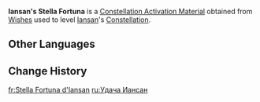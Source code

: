 {{Item Infobox
|id           = 005110
|image        = Item Stella Fortuna (4 Star).png
|type         = Constellation Activation Materials
|group        = Stella Fortuna
|quality      = 4
|description  = [[Iansan]]'s Constellation Activation Material
|source1      = [[Wishes]]
}}
'''Iansan's Stella Fortuna''' is a [[Constellation Activation Material]] obtained from [[Wishes]] used to level [[Iansan]]'s [[Constellation]].

==Other Languages==
{{Other Languages|default_hidden=1
|en       = Iansan's Stella Fortuna
|zhs      = 伊安珊的命星
|zhs_rm   = 
|zht      = 伊安珊的命星
|zht_rm   = 
|ja       = イアンサの星屑
|ja_rm    = Iansa no Hoshikuzu
|ko       = 얀사의 운명의 별
|es       = Stella Fortuna de Iansán
|fr       = Stella Fortuna d'Iansan
|ru       = Удача Иансан
|th       = ดวงดาวแห่งชีวิตของ Iansan
|th_rm    = 
|vi       = Chòm Sao Của Iansan
|de       = Stella Fortuna von Iansan
|id       = Iansan's Stella Fortuna
|pt       = Stella Fortuna de Iansan
|tr       = Iansan'ın Yaşam Yıldızı
|it       = Stella Fortuna di Iansan
}}

==Change History==
{{Change History|5.5}}

[[fr:Stella Fortuna d'Iansan]]
[[ru:Удача Иансан]]